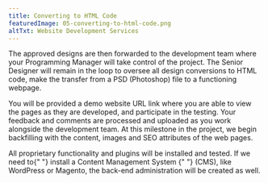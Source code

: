 ```yaml
---
title: Converting to HTML Code
featuredImage: 05-converting-to-html-code.png
altTxt: Website Development Services
---
```



<div className="text-justify">
  <p className="pb-3">
    The approved designs are then forwarded to the development team where your
    Programming Manager will take control of the project. The Senior Designer
    will remain in the loop to oversee all design conversions to HTML code, make
    the transfer from a PSD (Photoshop) file to a functioning webpage.
  </p>
  <p className="pb-3">
    You will be provided a demo website URL link where you are able to view the
    pages as they are developed, and participate in the testing. Your feedback
    and comments are processed and uploaded as you work alongside the
    development team. At this milestone in the project, we begin backfilling
    with the content, images and SEO attributes of the web pages.
  </p>
  <p>
    All proprietary functionality and plugins will be installed and tested. If
    we need to{" "}
    <Link to="/content-management-2/" className="text-lg text-themeOrange-400">
      install a Content Management System
    </Link>{" "}
    (CMS), like WordPress or Magento, the back-end administration will be
    created as well.
  </p>
</div>
